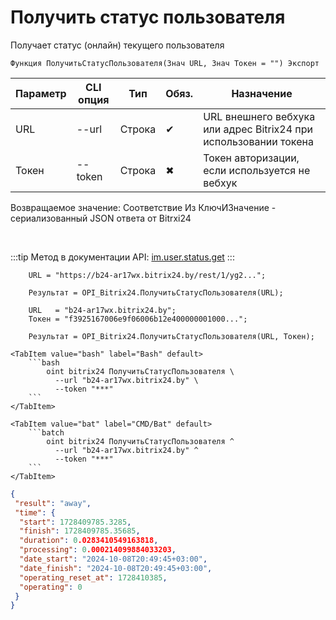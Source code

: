 ﻿---
sidebar_position: 17
---


# Получить статус пользователя
 Получает статус (онлайн) текущего пользователя



`Функция ПолучитьСтатусПользователя(Знач URL, Знач Токен = "") Экспорт`

  | Параметр | CLI опция | Тип | Обяз. | Назначение |
  |-|-|-|-|-|
  | URL | --url | Строка | &#x2714; | URL внешнего вебхука или адрес Bitrix24 при использовании токена |
  | Токен | --token | Строка | &#x2716; | Токен авторизации, если используется не вебхук |

  
  Возвращаемое значение:   Соответствие Из КлючИЗначение - сериализованный JSON ответа от Bitrxi24

<br/>

:::tip
Метод в документации API: [im.user.status.get](https://dev.1c-bitrix.ru/learning/course/index.php?COURSE_ID=93&LESSON_ID=11497)
:::
<br/>


```bsl title="Пример использования для 1С:Предприятие/OneScript"
    URL = "https://b24-ar17wx.bitrix24.by/rest/1/yg2...";

    Результат = OPI_Bitrix24.ПолучитьСтатусПользователя(URL);

    URL   = "b24-ar17wx.bitrix24.by";
    Токен = "f3925167006e9f06006b12e400000001000...";

    Результат = OPI_Bitrix24.ПолучитьСтатусПользователя(URL, Токен);
```
    

 <Tabs>
  
    <TabItem value="bash" label="Bash" default>
        ```bash
            oint bitrix24 ПолучитьСтатусПользователя \
              --url "b24-ar17wx.bitrix24.by" \
              --token "***"
        ```
    </TabItem>
  
    <TabItem value="bat" label="CMD/Bat" default>
        ```batch
            oint bitrix24 ПолучитьСтатусПользователя ^
              --url "b24-ar17wx.bitrix24.by" ^
              --token "***"
        ```
    </TabItem>
</Tabs>


```json title="Результат"
{
 "result": "away",
 "time": {
  "start": 1728409785.3285,
  "finish": 1728409785.35685,
  "duration": 0.0283410549163818,
  "processing": 0.000214099884033203,
  "date_start": "2024-10-08T20:49:45+03:00",
  "date_finish": "2024-10-08T20:49:45+03:00",
  "operating_reset_at": 1728410385,
  "operating": 0
 }
}
```
